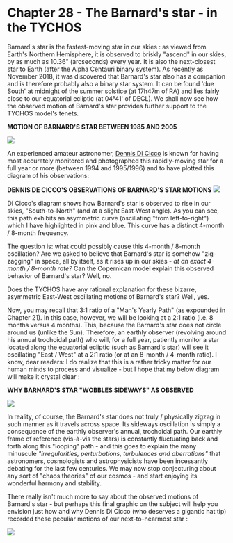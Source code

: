 Chapter 28 - The Barnard's star - in the TYCHOS
===========================================

Barnard's star is the fastest-moving star in our skies : as viewed from Earth's Northern Hemisphere, it is observed to briskly "ascend" in our skies, by as much as 10.36" (arcseconds) every year. It is also the next-closest star to Earth (after the Alpha Centauri binary system). As recently as November 2018, it was discovered that Barnard's star also has a companion and is therefore probably also a binary star system. It can be found 'due South' at midnight of the summer solstice (at 17h47m of RA) and lies fairly close to our equatorial ecliptic (at 04°41' of DECL). We shall now see how the observed motion of Barnard's star provides further support to the TYCHOS model's tenets.

**MOTION OF BARNARD'S STAR BETWEEN 1985 AND 2005**

![](https://septclues.com/TYCHOS/BarnardsStar_1985_2005.jpg)

An experienced amateur astronomer, [Dennis Di Cicco](https://en.wikipedia.org/wiki/Dennis_di_Cicco) is known for having most accurately monitored and photographed this rapidly-moving star for a full year or more (between 1994 and 1995/1996) and to have plotted this diagram of his observations:

**DENNIS DE CICCO'S OBSERVATIONS OF BARNARD'S STAR MOTIONS** 
![](https://septclues.com/TYCHOS/BarnardsStar_DECICCO_01.jpg)

Di Cicco's diagram shows how Barnard's star is observed to rise in our skies, "South-to-North" (and at a slight East-West angle). As you can see, this path exhibits an asymmetric curve (oscillating "from left-to-right") which I have highlighted in pink and blue. This curve has a distinct 4-month / 8-month frequency. 

The question is: what could possibly cause this 4-month / 8-month oscillation? Are we asked to believe that Barnard's star is somehow "zig-zagging" in space, all by itself, as it rises up in our skies - _at an exact 4-month / 8-month rate?_ Can the Copernican model explain this observed behavior of Barnard's star? Well, no.

Does the TYCHOS have any rational explanation for these bizarre, asymmetric East-West oscillating motions of Barnard's star? Well, yes.

Now, you may recall that 3:1 ratio of a "Man's Yearly Path" (as expounded in Chapter 21). In this case, however, we will be looking at a 2:1 ratio (i.e. 8 months versus 4 months). This, because the Barnard's star does not circle around us (unlike the Sun). Therefore, an earthly observer (revolving around his annual trochoidal path) who will, for a full year, patiently monitor a star located along the equatorial ecliptic (such as Barnard's star) will see it oscillating "East / West" at a 2:1 ratio (or at an 8-month / 4-month ratio). I know, dear readers: I do realize that this is a rather tricky matter for our human minds to process and visualize - but I hope that my below diagram will make it crystal clear :

**WHY BARNARD'S STAR "WOBBLES SIDEWAYS" AS OBSERVED** 

![](https://septclues.com/TYCHOS/BarnardsStar_1994_1995_01.jpg)

 In reality, of course, the Barnard's star does not truly / physically zigzag in such manner as it travels across space. Its sideways oscillation is simply a consequence of the earthly observer's annual, trochoidal path. Our earthly frame of reference (vis-à-vis the stars) is constantly fluctuating back and forth along this "looping" path - and this goes to explain the many minuscule _"irregularities, perturbations, turbulences and aberrations"_ that astronomers, cosmologists and astrophysicists have been incessantly debating for the last few centuries. We may now stop conjecturing about any sort of "chaos theories" of our cosmos - and start enjoying its wonderful harmony and stability.
 
There really isn't much more to say about the observed motions of Barnard's star - but perhaps this final graphic on the subject will help you envision just how and why Dennis Di Cicco (who deserves a gigantic hat tip) recorded these peculiar motions of our next-to-nearmost star :

![](https://septclues.com/TYCHOS/BarnardsStar_TYCHOSIUM.jpg)
